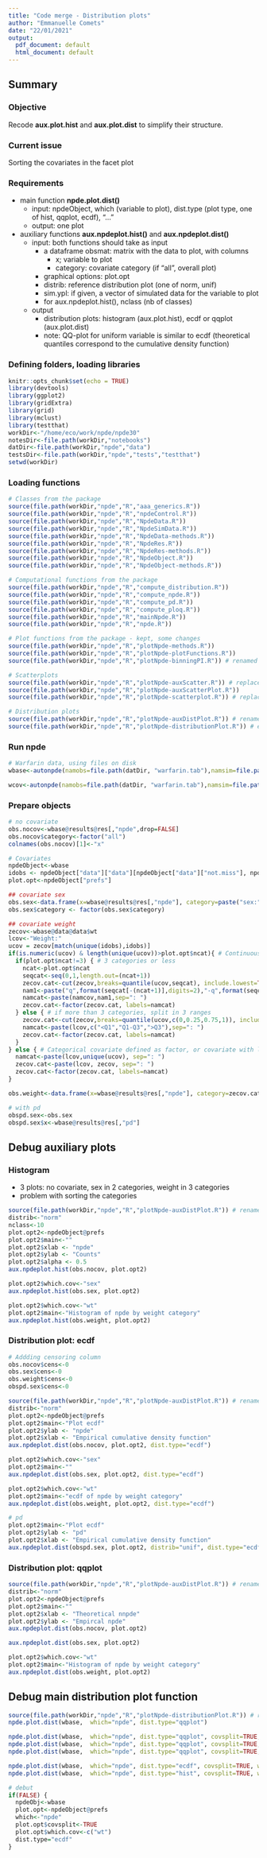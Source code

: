 ```yaml
---
title: "Code merge - Distribution plots"
author: "Emmanuelle Comets"
date: "22/01/2021"
output:
  pdf_document: default
  html_document: default
---
```


## Summary

### Objective

Recode **aux.plot.hist** and **aux.plot.dist** to simplify their structure.

### Current issue

Sorting the covariates in the facet plot

### Requirements

- main function  **npde.plot.dist()**
  - input: npdeObject, which (variable to plot), dist.type (plot type, one of hist, qqplot, ecdf), "..."
  - output: one plot
- auxiliary functions **aux.npdeplot.hist()** and  **aux.npdeplot.dist()**
  - input: both functions should take as input
    - a dataframe obsmat: matrix with the data to plot, with columns
      - x; variable to plot
      - category: covariate category (if "all", overall plot)
    - graphical options: plot.opt
    - distrib: reference distribution plot (one of norm, unif)
    - sim.ypl:  if given, a vector of simulated data for the variable to plot
    - for aux.npdeplot.hist(), nclass (nb of classes)
  - output
    - distribution plots: histogram (aux.plot.hist), ecdf or qqplot (aux.plot.dist)
    - note: QQ-plot for uniform variable is similar to ecdf (theoretical quantiles correspond to the cumulative density function)

### Defining folders, loading libraries

```r
knitr::opts_chunk$set(echo = TRUE)
library(devtools)
library(ggplot2)
library(gridExtra)
library(grid)
library(mclust)
library(testthat)
workDir<-"/home/eco/work/npde/npde30"
notesDir<-file.path(workDir,"notebooks")
datDir<-file.path(workDir,"npde","data")
testsDir<-file.path(workDir,"npde","tests","testthat")
setwd(workDir)
```

### Loading functions

```r
# Classes from the package
source(file.path(workDir,"npde","R","aaa_generics.R"))
source(file.path(workDir,"npde","R","npdeControl.R"))
source(file.path(workDir,"npde","R","NpdeData.R"))
source(file.path(workDir,"npde","R","NpdeSimData.R"))
source(file.path(workDir,"npde","R","NpdeData-methods.R"))
source(file.path(workDir,"npde","R","NpdeRes.R"))
source(file.path(workDir,"npde","R","NpdeRes-methods.R"))
source(file.path(workDir,"npde","R","NpdeObject.R"))
source(file.path(workDir,"npde","R","NpdeObject-methods.R"))

# Computational functions from the package
source(file.path(workDir,"npde","R","compute_distribution.R"))
source(file.path(workDir,"npde","R","compute_npde.R"))
source(file.path(workDir,"npde","R","compute_pd.R"))
source(file.path(workDir,"npde","R","compute_ploq.R"))
source(file.path(workDir,"npde","R","mainNpde.R"))
source(file.path(workDir,"npde","R","npde.R"))

# Plot functions from the package - kept, some changes
source(file.path(workDir,"npde","R","plotNpde-methods.R"))
source(file.path(workDir,"npde","R","plotNpde-plotFunctions.R"))
source(file.path(workDir,"npde","R","plotNpde-binningPI.R")) # renamed from plotNpde-unitFunctionsPI.R

# Scatterplots
source(file.path(workDir,"npde","R","plotNpde-auxScatter.R")) # replaces plotNpde-unitFunctionsRef.R
source(file.path(workDir,"npde","R","plotNpde-auxScatterPlot.R"))
source(file.path(workDir,"npde","R","plotNpde-scatterplot.R")) # replaces plotNpde-meanProf.R

# Distribution plots
source(file.path(workDir,"npde","R","plotNpde-auxDistPlot.R")) # renamed from plotNpde-unitFunctionsAux.R
source(file.path(workDir,"npde","R","plotNpde-distributionPlot.R")) # extracted "main" for distribution plots from plotNpde-plotFunctions.R

```

### Run npde

```r
# Warfarin data, using files on disk
wbase<-autonpde(namobs=file.path(datDir, "warfarin.tab"),namsim=file.path(datDir, "simwarfarinBase.tab"), iid=1,ix=2,iy=4,icov=c(3,6:8),namsav="warfBase", units=list(x="hr",y="ug/L", covariates=c("mg","kg","-","yr")))

wcov<-autonpde(namobs=file.path(datDir, "warfarin.tab"),namsim=file.path(datDir, "simwarfarinCov.tab"), iid=1,ix=2,iy=4,icov=c(3,6:8),namsav="warfBase", units=list(x="hr",y="ug/L", covariates=c("mg","kg","-","yr")))
```

### Prepare objects 

```r
# no covariate
obs.nocov<-wbase@results@res[,"npde",drop=FALSE]
obs.nocov$category<-factor("all")
colnames(obs.nocov)[1]<-"x"

# Covariates
npdeObject<-wbase
idobs <- npdeObject["data"]["data"][npdeObject["data"]["not.miss"], npdeObject["data"]["name.group"]]
plot.opt<-npdeObject["prefs"]

## covariate sex
obs.sex<-data.frame(x=wbase@results@res[,"npde"], category=paste("sex:", wbase@data@data$sex))
obs.sex$category <- factor(obs.sex$category)

## covariate weight
zecov<-wbase@data@data$wt
lcov<-"Weight:"
ucov = zecov[match(unique(idobs),idobs)]
if(is.numeric(ucov) & length(unique(ucov))>plot.opt$ncat){ # Continuous covariatewith more than plot.opt$ncat (default 3)
  if(plot.opt$ncat!=3) { # 3 categories or less
    ncat<-plot.opt$ncat
    seqcat<-seq(0,1,length.out=(ncat+1))
    zecov.cat<-cut(zecov,breaks=quantile(ucov,seqcat), include.lowest=TRUE, ordered_result=TRUE)
    nam1<-paste("q",format(seqcat[-(ncat+1)],digits=2),"-q",format(seqcat[-1],digits=2),sep="")
    namcat<-paste(namcov,nam1,sep=": ")
    zecov.cat<-factor(zecov.cat, labels=namcat)
  } else { # if more than 3 categories, split in 3 ranges
    zecov.cat<-cut(zecov,breaks=quantile(ucov,c(0,0.25,0.75,1)), include.lowest=TRUE, ordered_result=TRUE)
    namcat<-paste(lcov,c("<Q1","Q1-Q3",">Q3"),sep=": ")
    zecov.cat<-factor(zecov.cat, labels=namcat)
  }
} else { # Categorical covariate defined as factor, or covariate with less than plot.opt$ncat categories
  namcat<-paste(lcov,unique(ucov), sep=": ")
  zecov.cat<-paste(lcov, zecov, sep=": ")
  zecov.cat<-factor(zecov.cat, labels=namcat)
}

obs.weight<-data.frame(x=wbase@results@res[,"npde"], category=zecov.cat)

# with pd
obspd.sex<-obs.sex
obspd.sex$x<-wbase@results@res[,"pd"]
```

## Debug auxiliary plots

### Histogram

- 3 plots: no covariate, sex in 2 categories, weight in 3 categories
- problem with sorting the categories 

```r
source(file.path(workDir,"npde","R","plotNpde-auxDistPlot.R")) # renamed from plotNpde-unitFunctionsAux.R
distrib<-"norm"
nclass<-10
plot.opt2<-npdeObject@prefs
plot.opt2$main<-""
plot.opt2$xlab <- "npde"
plot.opt2$ylab <- "Counts"
plot.opt2$alpha <- 0.5
aux.npdeplot.hist(obs.nocov, plot.opt2)

plot.opt2$which.cov<-"sex"
aux.npdeplot.hist(obs.sex, plot.opt2)

plot.opt2$which.cov<-"wt"
plot.opt2$main<-"Histogram of npde by weight category"
aux.npdeplot.hist(obs.weight, plot.opt2)

```

### Distribution plot:  ecdf

```r
# Addding censoring column
obs.nocov$cens<-0
obs.sex$cens<-0
obs.weight$cens<-0
obspd.sex$cens<-0

source(file.path(workDir,"npde","R","plotNpde-auxDistPlot.R")) # renamed from plotNpde-unitFunctionsAux.R
distrib<-"norm"
plot.opt2<-npdeObject@prefs
plot.opt2$main<-"Plot ecdf"
plot.opt2$ylab <- "npde"
plot.opt2$xlab <- "Empirical cumulative density function"
aux.npdeplot.dist(obs.nocov, plot.opt2, dist.type="ecdf")

plot.opt2$which.cov<-"sex"
plot.opt2$main<-""
aux.npdeplot.dist(obs.sex, plot.opt2, dist.type="ecdf")

plot.opt2$which.cov<-"wt"
plot.opt2$main<-"ecdf of npde by weight category"
aux.npdeplot.dist(obs.weight, plot.opt2, dist.type="ecdf")

# pd
plot.opt2$main<-"Plot ecdf"
plot.opt2$ylab <- "pd"
plot.opt2$xlab <- "Empirical cumulative density function"
aux.npdeplot.dist(obspd.sex, plot.opt2, distrib="unif", dist.type="ecdf")

```

### Distribution plot: qqplot

```r
source(file.path(workDir,"npde","R","plotNpde-auxDistPlot.R")) # renamed from plotNpde-unitFunctionsAux.R
distrib<-"norm"
plot.opt2<-npdeObject@prefs
plot.opt2$main<-""
plot.opt2$xlab <- "Theoretical nnpde"
plot.opt2$ylab <- "Empircal npde"
aux.npdeplot.dist(obs.nocov, plot.opt2)

aux.npdeplot.dist(obs.sex, plot.opt2)

plot.opt2$which.cov<-"wt"
plot.opt2$main<-"Histogram of npde by weight category"
aux.npdeplot.dist(obs.weight, plot.opt2)
```

## Debug main distribution plot function


```r
source(file.path(workDir,"npde","R","plotNpde-distributionPlot.R")) # renamed from plotNpde-unitFunctionsAux.R
npde.plot.dist(wbase,  which="npde", dist.type="qqplot")

npde.plot.dist(wbase,  which="npde", dist.type="qqplot", covsplit=TRUE, which.cov=c("wt"))
npde.plot.dist(wbase,  which="npde", dist.type="qqplot", covsplit=TRUE, which.cov=c("sex"))
npde.plot.dist(wbase,  which="npde", dist.type="qqplot", covsplit=TRUE, which.cov=c("all"))

npde.plot.dist(wbase,  which="npde", dist.type="ecdf", covsplit=TRUE, which.cov=c("age"))
npde.plot.dist(wbase,  which="npde", dist.type="hist", covsplit=TRUE, which.cov=c("sex"))

# debut
if(FALSE) {
  npdeObj<-wbase
  plot.opt<-npdeObject@prefs
  which<-"npde"
  plot.opt$covsplit<-TRUE
  plot.opt$which.cov<-c("wt")
  dist.type="ecdf"
}
```

